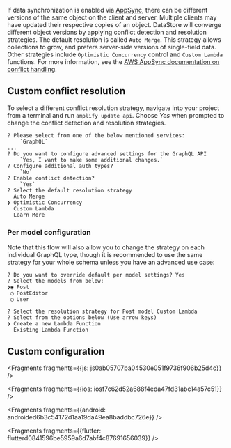 
If data synchronization is enabled via [AppSync](https://aws.amazon.com/appsync/), there can be different versions of the same object on the client and server. Multiple clients may have updated their respective copies of an object. DataStore will converge different object versions by applying conflict detection and resolution strategies. The default resolution is called `Auto Merge`. This strategy allows collections to grow, and prefers server-side versions of single-field data. Other strategies include `Optimistic Concurrency` control and `Custom Lambda` functions. For more information, see the [AWS AppSync documentation on conflict handling](https://docs.aws.amazon.com/appsync/latest/devguide/conflict-detection-and-sync.html).

## Custom conflict resolution

To select a different conflict resolution strategy, navigate into your project from a terminal and run `amplify update api`. Choose *Yes* when prompted to change the conflict detection and resolution strategies.

```console
? Please select from one of the below mentioned services: 
    `GraphQL`
...
? Do you want to configure advanced settings for the GraphQL API 
    `Yes, I want to make some additional changes.`
? Configure additional auth types? 
    `No`
? Enable conflict detection? 
    `Yes`
? Select the default resolution strategy
  Auto Merge 
❯ Optimistic Concurrency 
  Custom Lambda 
  Learn More
```

### Per model configuration

Note that this flow will also allow you to change the strategy on each individual GraphQL type, though it is recommended to use the same strategy for your whole schema unless you have an advanced use case:

```
? Do you want to override default per model settings? Yes
? Select the models from below: 
❯◉ Post
 ◯ PostEditor
 ◯ User

? Select the resolution strategy for Post model Custom Lambda
? Select from the options below (Use arrow keys)
❯ Create a new Lambda Function 
  Existing Lambda Function 
```

## Custom configuration




<Fragments fragments={{js: js0ab05707ba04530e051f9736f906b25d4c}} />



<Fragments fragments={{ios: iosf7c62d52a688f4eda47fd31abc14a57c51}} />



<Fragments fragments={{android: androided6b3c54172d1aa19da49ea8baddbc726e}} />



<Fragments fragments={{flutter: flutterd0841596be5959a6d7abf4c87691656039}} />
